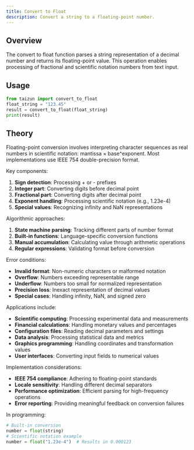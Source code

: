 ```yaml
---
title: Convert to Float
description: Convert a string to a floating-point number.
---
```


## Overview

The convert to float function parses a string representation of a decimal number and returns its floating-point value. This operation enables processing of fractional and scientific notation numbers from text input.

## Usage

```python
from taizun import convert_to_float
float_string = "123.45"
result = convert_to_float(float_string)
print(result)
```

## Theory

Floating-point conversion involves interpreting character sequences as real numbers in scientific notation: mantissa × base^exponent. Most implementations use IEEE 754 double-precision format.

Key components:
1. **Sign detection**: Processing + or - prefixes
2. **Integer part**: Converting digits before decimal point
3. **Fractional part**: Converting digits after decimal point
4. **Exponent handling**: Processing scientific notation (e.g., 1.23e-4)
5. **Special values**: Recognizing infinity and NaN representations

Algorithmic approaches:
1. **State machine parsing**: Tracking different parts of number format
2. **Built-in functions**: Language-specific conversion functions
3. **Manual accumulation**: Calculating value through arithmetic operations
4. **Regular expressions**: Validating format before conversion

Error conditions:
- **Invalid format**: Non-numeric characters or malformed notation
- **Overflow**: Numbers exceeding representable range
- **Underflow**: Numbers too small for normalized representation
- **Precision loss**: Inexact representation of decimal values
- **Special cases**: Handling infinity, NaN, and signed zero

Applications include:
- **Scientific computing**: Processing experimental data and measurements
- **Financial calculations**: Handling monetary values and percentages
- **Configuration files**: Reading decimal parameters and settings
- **Data analysis**: Processing statistical data and metrics
- **Graphics programming**: Handling coordinates and transformation values
- **User interfaces**: Converting input fields to numerical values

Implementation considerations:
- **IEEE 754 compliance**: Adhering to floating-point standards
- **Locale sensitivity**: Handling different decimal separators
- **Performance optimization**: Efficient parsing for high-frequency operations
- **Error reporting**: Providing meaningful feedback on conversion failures

In programming:
```python
# Built-in conversion
number = float(string)
# Scientific notation example
number = float("1.23e-4")  # Results in 0.000123
```